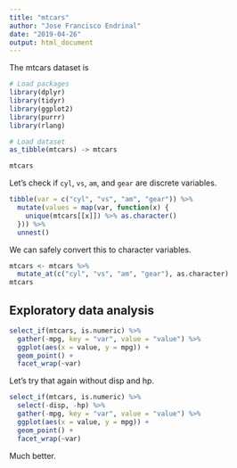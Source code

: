 ```yaml
---
title: "mtcars"
author: "Jose Francisco Endrinal"
date: "2019-04-26"
output: html_document
---
```


The mtcars dataset is 

```r
# Load packages
library(dplyr)
library(tidyr)
library(ggplot2)
library(purrr)
library(rlang)

# Load dataset
as_tibble(mtcars) -> mtcars
```

```r
mtcars
```

Let's check if `cyl`, `vs`, `am`, and `gear` are discrete variables. 

```r
tibble(var = c("cyl", "vs", "am", "gear")) %>% 
  mutate(values = map(var, function(x) {
    unique(mtcars[[x]]) %>% as.character()
  })) %>% 
  unnest()
```

We can safely convert this to character variables.

```r
mtcars <- mtcars %>% 
  mutate_at(c("cyl", "vs", "am", "gear"), as.character)
mtcars
```

## Exploratory data analysis

```r
select_if(mtcars, is.numeric) %>% 
  gather(-mpg, key = "var", value = "value") %>% 
  ggplot(aes(x = value, y = mpg)) + 
  geom_point() + 
  facet_wrap(~var)
```

Let's try that again without disp and hp. 

```r
select_if(mtcars, is.numeric) %>% 
  select(-disp, -hp) %>% 
  gather(-mpg, key = "var", value = "value") %>% 
  ggplot(aes(x = value, y = mpg)) + 
  geom_point() + 
  facet_wrap(~var)
```

Much better. 

